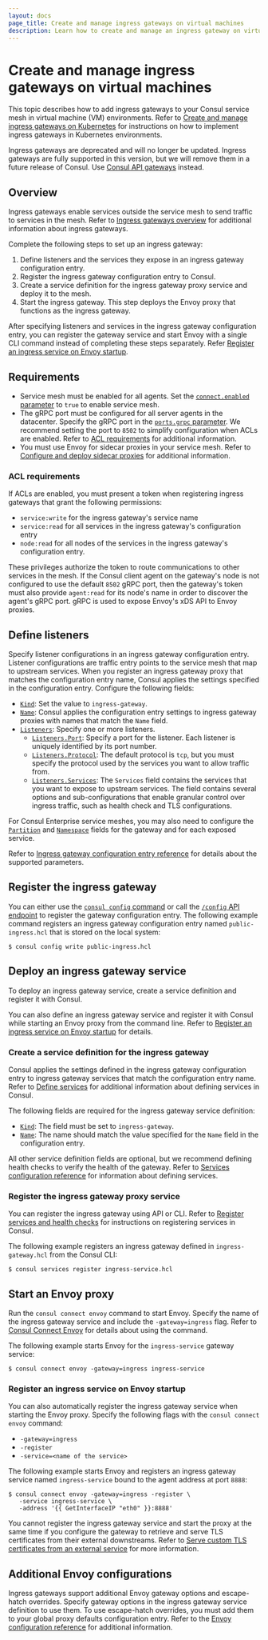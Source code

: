 ```yaml
---
layout: docs
page_title: Create and manage ingress gateways on virtual machines
description: Learn how to create and manage an ingress gateway on virtual machines. Ingress gateways are Consul service mesh constructs that listen for requests from external network locations and route authorized traffic to destinations in the service mesh.
---
```


# Create and manage ingress gateways on virtual machines

This topic describes how to add ingress gateways to your Consul service mesh in virtual machine (VM) environments. Refer to [Create and manage ingress gateways on Kubernetes](/consul/docs/access/ingress-gateway/create-k8s) for instructions on how to implement ingress gateways in Kubernetes environments.

<Note>

Ingress gateways are deprecated and will no longer be updated. Ingress gateways are fully supported
in this version, but we will remove them in a future release of Consul. Use [Consul API gateways](/consul/docs/access/api-gateway) instead.

</Note>

## Overview

Ingress gateways enable services outside the service mesh to send traffic to services in the mesh. Refer to [Ingress gateways overview](/consul/docs/access/ingress-gateway/) for additional information about ingress gateways. 

Complete the following steps to set up an ingress gateway:

1. Define listeners and the services they expose in an ingress gateway configuration entry.
1. Register the ingress gateway configuration entry to Consul.
1. Create a service definition for the ingress gateway proxy service and deploy it to the mesh. 
1. Start the ingress gateway. This step deploys the Envoy proxy that functions as the ingress gateway.

After specifying listeners and services in the ingress gateway configuration entry, you can register the gateway service and start Envoy with a single CLI command instead of completing these steps separately. Refer [Register an ingress service on Envoy startup](#register-an-ingress-service-on-envoy-startup).

## Requirements

- Service mesh must be enabled for all agents. Set the [`connect.enabled` parameter](/consul/docs/reference/agent#connect) to `true` to enable service mesh.
- The gRPC port must be configured for all server agents in the datacenter. Specify the gRPC port in the [`ports.grpc` parameter](/consul/docs/reference/agent#grpc_port). We recommend setting the port to `8502` to simplify configuration when ACLs are enabled. Refer to [ACL requirements](#acl-requirements) for additional information.
- You must use Envoy for sidecar proxies in your service mesh. Refer to [Configure and deploy sidecar proxies](/consul/docs/connect/proxy/deploy-sidecar) for additional information.

### ACL requirements

If ACLs are enabled, you must present a token when registering ingress gateways that grant the following permissions:

- `service:write` for the ingress gateway's service name
- `service:read` for all services in the ingress gateway's configuration entry
- `node:read` for all nodes of the services in the ingress gateway's configuration entry.

These privileges authorize the token to route communications to other services in the mesh. If the Consul client agent on the gateway's node is not configured to use the default `8502` gRPC port, then the gateway's token must also provide `agent:read` for its node's name in order to discover the agent's gRPC port. gRPC is used to expose Envoy's xDS API to Envoy proxies.

## Define listeners

Specify listener configurations in an ingress gateway configuration entry. Listener configurations are traffic entry points to the service mesh that map to upstream services. When you register an ingress gateway proxy that matches the configuration entry name, Consul applies the settings specified in the configuration entry. Configure the following fields:

- [`Kind`](/consul/docs/reference/config-entry/ingress-gateway#kind): Set the value to `ingress-gateway`.
- [`Name`](/consul/docs/reference/config-entry/ingress-gateway#name): Consul applies the configuration entry settings to ingress gateway proxies with names that match the `Name` field.
- [`Listeners`](/consul/docs/reference/config-entry/ingress-gateway#listeners): Specify one or more listeners.
    - [`Listeners.Port`](/consul/docs/reference/config-entry/ingress-gateway#listeners-port): Specify a port for the listener. Each listener is uniquely identified by its port number.
    - [`Listeners.Protocol`](/consul/docs/reference/config-entry/ingress-gateway#listeners-protocol): The default protocol is `tcp`, but you must specify the protocol used by the services you want to allow traffic from.
    - [`Listeners.Services`](/consul/docs/reference/config-entry/ingress-gateway#listeners-services): The `Services` field contains the services that you want to expose to upstream services. The field contains several options and sub-configurations that enable granular control over ingress traffic, such as health check and TLS configurations.

For Consul Enterprise service meshes, you may also need to configure the [`Partition`](/consul/docs/reference/config-entry/ingress-gateway#partition) and [`Namespace`](/consul/docs/reference/config-entry/ingress-gateway#namespace) fields for the gateway and for each exposed service.

Refer to [Ingress gateway configuration entry reference](/consul/docs/referenece/config-entry/ingress-gateway) for details about the supported parameters.

##  Register the ingress gateway

You can either use the [`consul config` command](/consul/commands/config) or call the [`/config` API endpoint](/consul/api-docs/config) to register the gateway configuration entry. 
The following example command registers an ingress gateway configuration entry named `public-ingress.hcl` that is stored on the local system:

```shell-session
$ consul config write public-ingress.hcl
```

## Deploy an ingress gateway service

To deploy an ingress gateway service, create a service definition and register it with Consul.

You can also define an ingress gateway service and register it with Consul while starting an Envoy proxy from the command line. Refer to [Register an ingress service on Envoy startup](#register-an-ingress-service-on-envoy-startup) for details.

### Create a service definition for the ingress gateway

Consul applies the settings defined in the ingress gateway configuration entry to ingress gateway services that match the configuration entry name. Refer to [Define services](/consul/docs/register/service/vm/define) for additional information about defining services in Consul.

The following fields are required for the ingress gateway service definition:

- [`Kind`](/consul/docs/reference/service#kind): The field must be set to `ingress-gateway`.
- [`Name`](/consul/docs/reference/service#name): The name should match the value specified for the `Name` field in the configuration entry.

All other service definition fields are optional, but we recommend defining health checks to verify the health of the gateway. Refer to [Services configuration reference](/consul/docs/reference/service) for information about defining services.

### Register the ingress gateway proxy service

You can register the ingress gateway using API or CLI. Refer to [Register services and health checks](/consul/docs/register/service/vm/) for instructions on registering services in Consul.

The following example registers an ingress gateway defined in `ingress-gateway.hcl` from the Consul CLI:

```shell-session
$ consul services register ingress-service.hcl
```

## Start an Envoy proxy

Run the `consul connect envoy` command to start Envoy. Specify the name of the ingress gateway service and include the `-gateway=ingress` flag. Refer to [Consul Connect Envoy](/consul/commands/connect/envoy) for details about using the command.

The following example starts Envoy for the `ingress-service` gateway service:

```shell-session
$ consul connect envoy -gateway=ingress ingress-service
```

### Register an ingress service on Envoy startup

You can also automatically register the ingress gateway service when starting the Envoy proxy. Specify the following flags with the `consul connect envoy` command:

- `-gateway=ingress`
- `-register`
- `-service=<name of the service>`

The following example starts Envoy and registers an ingress gateway service named `ingress-service` bound to the agent address at port `8888`:

```shell-session
$ consul connect envoy -gateway=ingress -register \
   -service ingress-service \
   -address '{{ GetInterfaceIP "eth0" }}:8888'
```
You cannot register the ingress gateway service and start the proxy at the same time if you configure the gateway to retrieve and serve TLS certificates from their external downstreams. Refer to [Serve custom TLS certificates from an external service](/consul/docs/access/ingress-gateway/tls-external-service) for more information.

## Additional Envoy configurations

Ingress gateways support additional Envoy gateway options and escape-hatch overrides. Specify gateway options in the ingress gateway service definition to use them. To use escape-hatch overrides, you must add them to your global proxy defaults configuration entry. Refer to the [Envoy configuration reference](/consul/docs/reference/proxy/envoy) for additional information.
